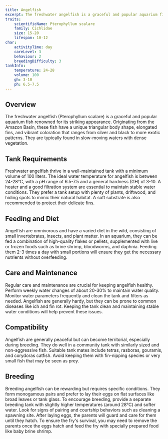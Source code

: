 ```yaml
---
title: Angelfish
excerpt: The freshwater angelfish is a graceful and popular aquarium fish known for its striking appearance and relatively easy care, making it ideal for hobbyists.
traits:
    scientificName: Pterophyllum scalare
    family: Cichlidae
    size: 15-20
    lifespan: 10-12
char:
    activityTime: day
    careLevel: 3
    behaviour: 2
    breedingDifficulty: 3
tankInfo:
    temperature: 24-28
    volume: 100
    gh: 3-10
    ph: 6.5-7.5
---
```


## Overview
The freshwater angelfish (Pterophyllum scalare) is a graceful and popular aquarium fish renowned for its striking appearance. Originating from the Amazon Basin, these fish have a unique triangular body shape, elongated fins, and vibrant coloration that ranges from silver and black to more exotic patterns. They are typically found in slow-moving waters with dense vegetation.

## Tank Requirements
Freshwater angelfish thrive in a well-maintained tank with a minimum volume of 100 liters. The ideal water temperature for angelfish is between 24-28°C, with a pH range of 6.5-7.5 and a general hardness (GH) of 3-10. A heater and a good filtration system are essential to maintain stable water conditions. They prefer a tank setup with plenty of plants, driftwood, and hiding spots to mimic their natural habitat. A soft substrate is also recommended to protect their delicate fins.

## Feeding and Diet
Angelfish are omnivorous and have a varied diet in the wild, consisting of small invertebrates, insects, and plant matter. In an aquarium, they can be fed a combination of high-quality flakes or pellets, supplemented with live or frozen foods such as brine shrimp, bloodworms, and daphnia. Feeding them 2-3 times a day with small portions will ensure they get the necessary nutrients without overfeeding.

## Care and Maintenance
Regular care and maintenance are crucial for keeping angelfish healthy. Perform weekly water changes of about 20-30% to maintain water quality. Monitor water parameters frequently and clean the tank and filters as needed. Angelfish are generally hardy, but they can be prone to common diseases like ich and fin rot. Keeping the tank clean and maintaining stable water conditions will help prevent these issues.

## Compatibility
Angelfish are generally peaceful but can become territorial, especially during breeding. They do well in a community tank with similarly sized and non-aggressive fish. Suitable tank mates include tetras, rasboras, gouramis, and corydoras catfish. Avoid keeping them with fin-nipping species or very small fish that may be seen as prey.

## Breeding
Breeding angelfish can be rewarding but requires specific conditions. They form monogamous pairs and prefer to lay their eggs on flat surfaces like broad leaves or tank glass. To encourage breeding, provide a separate breeding tank with slightly higher temperatures (around 28°C) and softer water. Look for signs of pairing and courtship behaviors such as cleaning a spawning site. After laying eggs, the parents will guard and care for them until they hatch. To ensure the fry's survival, you may need to remove the parents once the eggs hatch and feed the fry with specially prepared food like baby brine shrimp.
